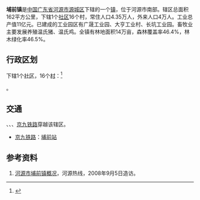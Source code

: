 {{中国乡级行政区|44/16/02/101/000
|总面积 = 162平方公里
| 总人口 = 90369人
| 总人口年份 = 2017
|户籍人口 = 4.57万人
|户籍人口年份 = 2009年
|常住人口 = 4.7万人
|常住人口年份 = 2007年
}}
'''埔前镇'''是[[中华人民共和国|中国]][[广东省|广东省]][[河源市|河源市]][[源城区|源城区]]下辖的一个[[镇|镇]]，位于河源市南部。辖区总面积162平方公里，下辖1个[[社区|社区]]16个村，常住人口4.35万人，外来人口4万人。工业总产值11亿元。已建成的工业园区有广晟工业园、大亨工业村、长坑工业园。畜牧业主要发展养殖温氏猪、温氏鸡。全镇有林地面积14万亩，森林覆盖率46.4%，林木绿化率46.5%。

==行政区划==
下辖1个[[社区|社区]]，16个[[行政村|村]]：<ref>{{PRC admin/ref sgc|44/16/02/101/000}}</ref>

{{PRC admin/children|44/16/02/101/000}}。

== 交通 ==
{{中国国道名|205}}、{{中国高速公路名|G25|[[惠河高速公路|惠河高速公路]]}}、{{中国高速公路名|G4511|[[粤赣高速公路|粤赣高速公路]]}}、{{rint|cn|rail}}[[京九铁路|京九铁路]]穿越该辖区。
* {{rint|cn|rail}}[[京九铁路|京九铁路]]：[[埔前站|埔前站]]

==参考资料==
#[https://web.archive.org/web/20080307092730/http://www.0762.cn/article/2007/1125/9244.html 河源市埔前镇概况]，河源热线，2008年9月5日造访。

{{Geographic Location (8-way)
 | 西北 = 
 | 北 = [[源南镇|源南镇]]
 | 東北 = 
 | 西 = [[博罗县|博罗县]]
 | 中央 = 埔前镇
 | 東 = [[紫金县|紫金县]]
 | 西南 = 
 | 南 = [[博罗县|博罗县]]
 | 東南 = 
}}

{{PRC admin/navcat|44/16/02/101/000}}